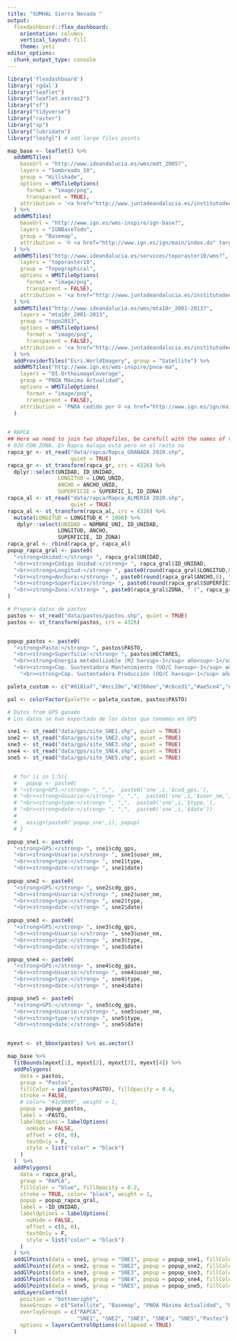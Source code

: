 ```yaml
---
title: "SUMHAL Sierra Nevada "
output: 
  flexdashboard::flex_dashboard:
    orientation: columns
    vertical_layout: fill
    theme: yeti
editor_options: 
  chunk_output_type: console
---
```


```r
library('flexdashboard')
library('rgdal')
library("leaflet") 
library("leaflet.extras2")
library("sf")
library("tidyverse")
library("raster")
library("sp")
library("lubridate")
library("leafgl") # add large files points
```


```r
map_base <- leaflet() %>%
  addWMSTiles(
    baseUrl = "http://www.ideandalucia.es/wms/mdt_2005?",
    layers = "Sombreado_10",
    group = "Hillshade",
    options = WMSTileOptions(
      format = "image/png", 
      transparent = TRUE),
    attribution = '<a href="http://www.juntadeandalucia.es/institutodeestadisticaycartografia" target="_blank">Instituto de Estadística y Cartografía de Andalucía</a>'
  ) %>%
  addWMSTiles(
    baseUrl = "http://www.ign.es/wms-inspire/ign-base?",
    layers = "IGNBaseTodo",
    group = "Basemap",
    attribution = '© <a href="http://www.ign.es/ign/main/index.do" target="_blank">Instituto Geográfico Nacional de España</a>'
  ) %>%  
  addWMSTiles("http://www.ideandalucia.es/services/toporaster10/wms?",
    layers = "toporaster10",
    group = "Topographical",
    options = WMSTileOptions(
      format = "image/png", 
      transparent = FALSE),
    attribution = '<a href="http://www.juntadeandalucia.es/institutodeestadisticaycartografia" target="_blank">Instituto de Estadística y Cartografía de Andalucía</a>'
  ) %>%
  addWMSTiles("http://www.ideandalucia.es/wms/mta10r_2001-2013?",
    layers = "mta10r_2001-2013",
    group = "topo2013",
    options = WMSTileOptions(
      format = "image/png", 
      transparent = FALSE),
    attribution = '<a href="http://www.juntadeandalucia.es/institutodeestadisticaycartografia" target="_blank">Instituto de Estadística y Cartografía de Andalucía</a>'
  ) %>% 
  addProviderTiles("Esri.WorldImagery", group = "Satellite") %>% 
  addWMSTiles("http://www.ign.es/wms-inspire/pnoa-ma",
    layers = "OI.OrthoimageCoverage",
    group = "PNOA Máxima Actualidad",
    options = WMSTileOptions(
      format = "image/png", 
      transparent = FALSE),
    attribution = 'PNOA cedido por © <a href="http://www.ign.es/ign/main/index.do" target="_blank">Instituto Geográfico Nacional de España</a>'
  ) 
  
```


```r
# RAPCA 
## Here we need to join two shapefiles, be carefull with the names of the fields
# OJO CON ZONA. En Rapca malaga está pero en el resto no 
rapca_gr <- st_read("data/rapca/Rapca_GRANADA 2020.shp", 
                    quiet = TRUE) 
rapca_gr <- st_transform(rapca_gr, crs = 4326) %>% 
  dplyr::select(UNIDAD, ID_UNIDAD, 
                LONGITUD = LONG_UNID,
                ANCHO = ANCHO_UNID, 
                SUPERFICIE = SUPERFIC_1, ID_ZONA)
rapca_al <- st_read("data/rapca/Rapca_ALMERIA 2020.shp", 
                    quiet = TRUE) 
rapca_al <- st_transform(rapca_al, crs = 4326) %>%
  mutate(LONGITUD = LONGITUD_K * 1000) %>% 
   dplyr::select(UNIDAD = NOMBRE_UNI, ID_UNIDAD, 
                LONGITUD, ANCHO,  
                SUPERFICIE, ID_ZONA)
rapca_gral <- rbind(rapca_gr, rapca_al)
popup_rapca_gral <- paste0(
  "<strong>Unidad:</strong> ", rapca_gral$UNIDAD,
  "<br><strong>Código Unidad:</strong> ", rapca_gral$ID_UNIDAD,
  "<br><strong>Longitud:</strong> ", paste0(round(rapca_gral$LONGITUD,0), " m"),
  "<br><strong>Anchura:</strong> ", paste0(round(rapca_gral$ANCHO,0), " m"),
  "<br><strong>Superficie</strong> ", paste0(round(rapca_gral$SUPERFICIE,2), " ha"),
  "<br><strong>Zona:</strong> ", paste0(rapca_gral$ZONA, " (", rapca_gral$ID_ZONA, ")")
)
```


```r
# Prepara datos de pastos 
pastos <- st_read("data/pastos/pastos.shp", quiet = TRUE)
pastos <- st_transform(pastos, crs = 4326)


popup_pastos <- paste0(
  "<strong>Pasto:</strong> ", pastos$PASTO,
  "<br><strong>Superficie:</strong> ", pastos$HECTARES,
  "<br><strong>Energía metabolizable (MJ ha<sup>-1</sup> año<sup>-1</sup>):</strong> ",pastos$E_METAB,
  "<br><strong>Cap. Sustentadora Mantenimiento (UO/C ha<sup>-1</sup> año<sup>-1</sup>:</strong> ", pastos$CSM,
    "<br><strong>Cap. Sustentadora Producción (UO/C ha<sup>-1</sup> año<sup>-1</sup>:</strong> ", pastos$CSP)

paleta_custom <- c("#0181af","#ecc20e","#2366ee","#c6ce31","#ae5ce4","#008b09","#ff59ca","#00b047","#f48bff","#7e9400","#57439e","#f5a201","#649dff","#c20b14","#02d7f3","#a60d27","#01c88c","#ff4185","#00b09b","#ff7590","#3c6900","#3ac2ff","#9d6c00","#50d8e3","#ff8564","#01a3b2","#784625","#95d593","#555617","#dbc577")

pal <- colorFactor(palette = paleta_custom, pastos$PASTO)
```

```r
# Datos from GPS ganado 
# Los datos se han exportado de los datos que tenemos en GPS

sne1 <- st_read("data/gps/site_SNE1.shp", quiet = TRUE)
sne2 <- st_read("data/gps/site_SNE2.shp", quiet = TRUE)
sne3 <- st_read("data/gps/site_SNE3.shp", quiet = TRUE)
sne4 <- st_read("data/gps/site_SNE4.shp", quiet = TRUE)
sne5 <- st_read("data/gps/site_SNE5.shp", quiet = TRUE)


  # for (i in 1:5){ 
  #   popup <- paste0(
  # "<strong>GPS:</strong> ", ",",  paste0('sne',i,'$cod_gps,'),
  # "<br><strong>Usuario:</strong> ", ",",  paste0('sne',i,'$user_nm,'),
  # "<br><strong>type:</strong> ", ",",  paste0('sne',i,'$type,'),
  # "<br><strong>date:</strong> ", ",",  paste0('sne',i,'$date'))
  #   
  #   assign(paste0('popup_sne',i), popup)
  # }

popup_sne1 <- paste0(
  "<strong>GPS:</strong> ", sne1$cdg_gps,
  "<br><strong>Usuario:</strong> ", sne1$user_nm,
  "<br><strong>type:</strong> ", sne1$type,
  "<br><strong>date:</strong> ", sne1$date)
    
popup_sne2 <- paste0(
  "<strong>GPS:</strong> ", sne2$cdg_gps,
  "<br><strong>Usuario:</strong> ", sne2$user_nm,
  "<br><strong>type:</strong> ", sne2$type,
  "<br><strong>date:</strong> ", sne2$date)
    
popup_sne3 <- paste0(
  "<strong>GPS:</strong> ", sne3$cdg_gps,
  "<br><strong>Usuario:</strong> ", sne3$user_nm,
  "<br><strong>type:</strong> ", sne3$type,
  "<br><strong>date:</strong> ", sne3$date)

popup_sne4 <- paste0(
  "<strong>GPS:</strong> ", sne4$cdg_gps,
  "<br><strong>Usuario:</strong> ", sne4$user_nm,
  "<br><strong>type:</strong> ", sne4$type,
  "<br><strong>date:</strong> ", sne4$date)

popup_sne5 <- paste0(
  "<strong>GPS:</strong> ", sne5$cdg_gps,
  "<br><strong>Usuario:</strong> ", sne5$user_nm,
  "<br><strong>type:</strong> ", sne5$type,
  "<br><strong>date:</strong> ", sne5$date)



```


```r
myext <- st_bbox(pastos) %>% as.vector()

map_base %>% 
  fitBounds(myext[1], myext[2], myext[3], myext[4]) %>% 
  addPolygons(
    data = pastos,
    group = "Pastos",
    fillColor = pal(pastos$PASTO), fillOpacity = 0.4,
    stroke = FALSE,
    # color= "#1c9099", weight = 1,
    popup = popup_pastos,
    label = ~PASTO,
    labelOptions = labelOptions(
      noHide = FALSE,
      offset = c(0, 0),
      textOnly = F,
      style = list("color" = "black")
    )
  )  %>% 
  addPolygons(
    data = rapca_gral,
    group = "RAPCA",
    fillColor = "blue", fillOpacity = 0.2,
    stroke = TRUE, color= "black", weight = 1,
    popup = popup_rapca_gral,
    label = ~ID_UNIDAD,
    labelOptions = labelOptions(
      noHide = FALSE,
      offset = c(0, 0),
      textOnly = F,
      style = list("color" = "black")
    )
  ) %>% 
  addGlPoints(data = sne1, group = "SNE1", popup = popup_sne1, fillColor = "blue", radius = 6) %>% 
  addGlPoints(data = sne2, group = "SNE2", popup = popup_sne2, fillColor = "red",radius = 6) %>% 
  addGlPoints(data = sne3, group = "SNE3", popup = popup_sne3, fillColor = "white", radius = 6) %>% 
  addGlPoints(data = sne4, group = "SNE4", popup = popup_sne4, fillColor = "orange", radius = 6) %>% 
  addGlPoints(data = sne5, group = "SNE5", popup = popup_sne5, fillColor = "pink", radius = 6) %>% 
  addLayersControl(
    position = "bottomright",
    baseGroups = c("Satellite", "Basemap", "PNOA Máxima Actualidad", "Hillshade", "Topographical", "topo2013"),
    overlayGroups = c("RAPCA", 
                      "SNE1", "SNE2", "SNE3", "SNE4", "SNE5","Pastos"), 
    options = layersControlOptions(collapsed = TRUE)
  ) 
```


